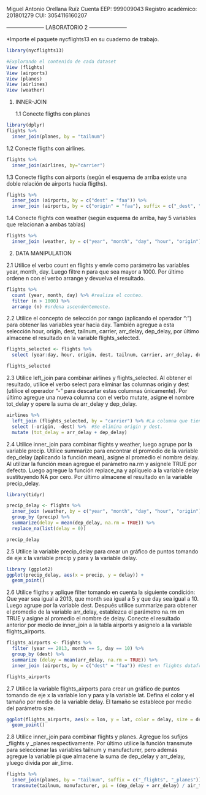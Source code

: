 Miguel Antonio Orellana Ruíz
Cuenta EEP: 999009043
Registro académico: 201801279
CUI: 3054116160207

--------------------- LABORATORIO 2 ---------------------


*Importe el paquete nycflights13 en su cuaderno de trabajo.

```r
library(nycflights13)

#Explorando el contenido de cada dataset
View (flights)
View (airports)
View (planes)
View (airlines)
View (weather)
```


1. INNER-JOIN

   1.1 Conecte fligths con planes

```r
library(dplyr)
flights %>%
  inner_join(planes, by = "tailnum")
```

  1.2  Conecte fligths con airlines.
```r
flights %>%
  inner_join(airlines, by="carrier")
```

  1.3 Conecte fligths con airports (según el esquema de arriba existe una doble 
  relación de airports hacía fligths).

```r
flights %>%
  inner_join (airports, by = c("dest" = "faa")) %>%
  inner_join (airports, by = c("origin" = "faa"), suffix = c("_dest", "_origin")) #Suffix para identificar de que dataframe proviene cada dato de la tabla. 

```

  1.4 Conecte flights con weather (según esquema de arriba, hay 5 variables que 
  relacionan a ambas tablas)
  
```r
flights %>%
  inner_join (weather, by = c("year", "month", "day", "hour", "origin"))
```


2. DATA MANIPULATION

  2.1 Utilice el verbo count en flights y envíe como parámetro las variables year,
  month, day. Luego filtre n para que sea mayor a 1000. Por último ordene n con el
  verbo arrange y devuelva el resultado.

```r
flights %>%
  count (year, month, day) %>% #realiza el conteo.
  filter (n > 1000) %>%
  arrange (n) #ordena ascendentemente.
```

  2.2 Utilice el concepto de selección por rango (aplicando el operador “:”) para obtener
  las variables year hacia day. También agregue a esta selección hour, origin, dest,
  tailnum, carrier, arr_delay, dep_delay, por último almacene el resultado en la variable
  flights_selected.

```r
flights_selected <- flights %>%
  select (year:day, hour, origin, dest, tailnum, carrier, arr_delay, dep_delay)

flights_selected
```

  2.3 Utilice left_join para combinar airlines y flights_selected. Al obtener el
  resultado, utilice el verbo select para eliminar las columnas origin y dest 
  (utilice el operador “-” para descartar estas columnas únicamente). Por último
  agregue una nueva columna con el verbo mutate, asigne el nombre tot_delay y 
  opere la suma de arr_delay y dep_delay.
  
```r
airlines %>%
  left_join (flights_selected, by = "carrier") %>% #La columna que tienen en común es carrier. 
  select (-origin, -dest) %>%  #Se elimina origin y dest. 
  mutate (tot_delay = arr_delay + dep_delay)
```

  2.4 Utilice inner_join para combinar flights y weather, luego agrupe por la 
  variable precip. Utilice summarize para encontrar el promedio de la variable 
  dep_delay (aplicando la función mean), asigne al promedio el nombre delay. Al 
  utilizar la función mean agregue el parámetro na.rm y asígnele TRUE por defecto.
  Luego agregue la función replace_na y aplíquelo a la variable delay sustituyendo
  NA por cero. Por último almacene el resultado en la variable precip_delay.

```r
library(tidyr)

precip_delay <- flights %>%
  inner_join (weather, by = c("year", "month", "day", "hour", "origin")) %>%
  group_by (precip) %>%
  summarize(delay = mean(dep_delay, na.rm = TRUE)) %>%
  replace_na(list(delay = 0))

precip_delay
```
  

  2.5  Utilice la variable precip_delay para crear un gráfico de puntos tomando 
  de eje x la variable precip y para y la variable delay.
  
```r
library (ggplot2)
ggplot(precip_delay, aes(x = precip, y = delay)) +
  geom_point()

```

  2.6  Utilice fligths y aplique filter tomando en cuenta la siguiente condición:
  Que year sea igual a 2013, que month sea igual a 5 y que day sea igual a 10. 
  Luego agrupe por la variable dest. Después utilice summarize para obtener el 
  promedio de la variable arr_delay, establezca el parámetro na.rm en TRUE y asigne
  al promedio el nombre de delay. Conecte el resultado anterior por medio de 
  inner_join a la tabla airports y asignelo a la variable flights_airports.

```r
flights_airports <- flights %>%
  filter (year == 2013, month == 5, day == 10) %>%
  group_by (dest) %>%
  summarize (delay = mean(arr_delay, na.rm = TRUE)) %>%
  inner_join (airports, by = c("dest" = "faa")) #Dest en flights dataframe conecta con faa en airports.

flights_airports
```

  2.7  Utilice la variable flights_airports para crear un gráfico de puntos 
  tomando de eje x la variable lon y para y la variable lat. Defina el color y 
  el tamaño por medio de la variable delay. El tamaño se establece por medio del
  parámetro size.
  
```r
ggplot(flights_airports, aes(x = lon, y = lat, color = delay, size = delay)) +
  geom_point()
```

  2.8  Utilice inner_join para combinar flights y planes. Agregue los sufijos 
  _flights y _planes respectivamente. Por último utilice la función transmute para
  seleccionar las variables tailnum y manufacturer, pero además agregue la 
  variable pi que almacene la suma de dep_delay y arr_delay, yluego divida por 
  air_time. 

```r
flights %>%
  inner_join(planes, by = "tailnum", suffix = c("_flights", "_planes")) %>%
  transmute(tailnum, manufacturer, pi = (dep_delay + arr_delay) / air_time)
```

